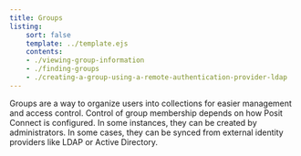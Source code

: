 ```yaml
---
title: Groups
listing:
    sort: false
    template: ../template.ejs
    contents:
    - ./viewing-group-information
    - ./finding-groups
    - ./creating-a-group-using-a-remote-authentication-provider-ldap
---
```


Groups are a way to organize users into collections for easier management and access control. Control of group membership depends on how Posit Connect is configured. In some instances, they can be created by administrators. In some cases, they can be synced from external identity providers like LDAP or Active Directory.
